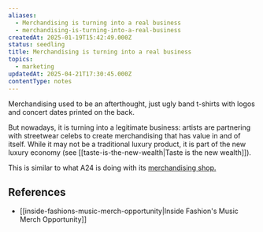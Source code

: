 ```yaml
---
aliases:
  - Merchandising is turning into a real business
  - merchandising-is-turning-into-a-real-business
createdAt: 2025-01-19T15:42:49.000Z
status: seedling
title: Merchandising is turning into a real business
topics:
  - marketing
updatedAt: 2025-04-21T17:30:45.000Z
contentType: notes
---
```

Merchandising used to be an afterthought, just ugly band t-shirts with logos and concert dates printed on the back.

But nowadays, it is turning into a legitimate business: artists are partnering with streetwear celebs to create merchandising that has value in and of itself. While it may not be a traditional luxury product, it is part of the new luxury economy (see [[taste-is-the-new-wealth|Taste is the new wealth]]).

This is similar to what A24 is doing with its [merchandising shop.](https://shop.a24films.com/)

## References

- [[inside-fashions-music-merch-opportunity|Inside Fashion's Music Merch Opportunity]]
